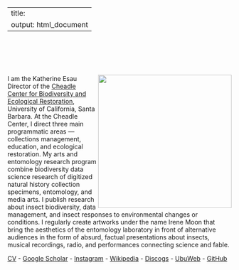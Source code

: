 
---
title:
output: html_document
---

<br />
<br />
<br />
<br />

<img align="right" src="https://seltmann.github.io/begoniasociety/images/research-areas.png" width="300">
I am the Katherine Esau Director of the [Cheadle Center for Biodiversity and Ecological Restoration](https://www.ccber.ucsb.edu), University of California, Santa Barbara. At the Cheadle Center, I direct three main programmatic areas — collections management, education, and ecological restoration. My arts and entomology research program combine biodiversity data science research of digitized natural history collection specimens, entomology, and media arts. I publish research about insect biodiversity, data management, and insect responses to environmental changes or conditions. I regularly create artworks under the name Irene Moon that bring the aesthetics of the entomology laboratory in front of alternative audiences in the form of absurd, factual presentations about insects, musical recordings, radio, and performances connecting science and fable.

[CV](https://docs.google.com/document/d/1DpYPQqp3g7B-KNrT06vOE2V8MyOQ6djRMs1b8PgWpEY/edit?usp=sharing) - [Google Scholar](https://scholar.google.com/citations?user=gsh_xxoAAAAJ&hl=en) - [Instagram](https://www.instagram.com/irene._.moon/) - [Wikipedia](https://en.wikipedia.org/wiki/Irene_Moon) - [Discogs](https://www.discogs.com/artist/354767-Irene-Moon) - [UbuWeb](http://ubu.com/film/moon.html) - [GitHub](https://github.com/seltmann)



